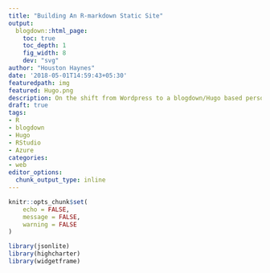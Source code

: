 ```yaml
---
title: "Building An R-markdown Static Site"
output:
  blogdown::html_page:
    toc: true
    toc_depth: 1
    fig_width: 8
    dev: "svg"
author: "Houston Haynes"
date: '2018-05-01T14:59:43+05:30'
featuredpath: img
featured: Hugo.png
description: On the shift from Wordpress to a blogdown/Hugo based personal web platform
draft: true
tags:
- R
- blogdown
- Hugo
- RStudio
- Azure
categories: 
- web
editor_options: 
  chunk_output_type: inline
---
```

```r
knitr::opts_chunk$set(
	echo = FALSE,
	message = FALSE,
	warning = FALSE
)

library(jsonlite)
library(highcharter)
library(widgetframe)
```

